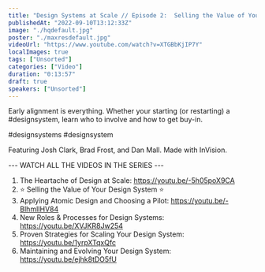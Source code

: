 ```yaml
---
title: "Design Systems at Scale // Episode 2:  Selling the Value of Your Design System"
publishedAt: "2022-09-10T13:12:33Z"
image: "./hqdefault.jpg"
poster: "./maxresdefault.jpg"
videoUrl: "https://www.youtube.com/watch?v=XTGBbKjIP7Y"
localImages: true
tags: ["Unsorted"]
categories: ["Video"]
duration: "0:13:57"
draft: true
speakers: ["Unsorted"]
---
```

Early alignment is everything. Whether your starting (or restarting) a #designsystem, learn who to involve and how to get buy-in.

#designsystems #designsystem

Featuring Josh Clark, Brad Frost, and Dan Mall. Made with InVision.

--- WATCH ALL THE VIDEOS IN THE SERIES ---
1. The Heartache of Design at Scale: https://youtu.be/-5h05poX9CA
2. ⭐️ Selling the Value of Your Design System ⭐️
3. Applying Atomic Design and Choosing a Pilot: https://youtu.be/-BlhmlIHV84
4. New Roles & Processes for Design Systems: https://youtu.be/XVJKR8Jw254
5. Proven Strategies for Scaling Your Design System: https://youtu.be/1yrpXTqxQfc
6. Maintaining and Evolving Your Design System: https://youtu.be/ejhk8tDO5fU
